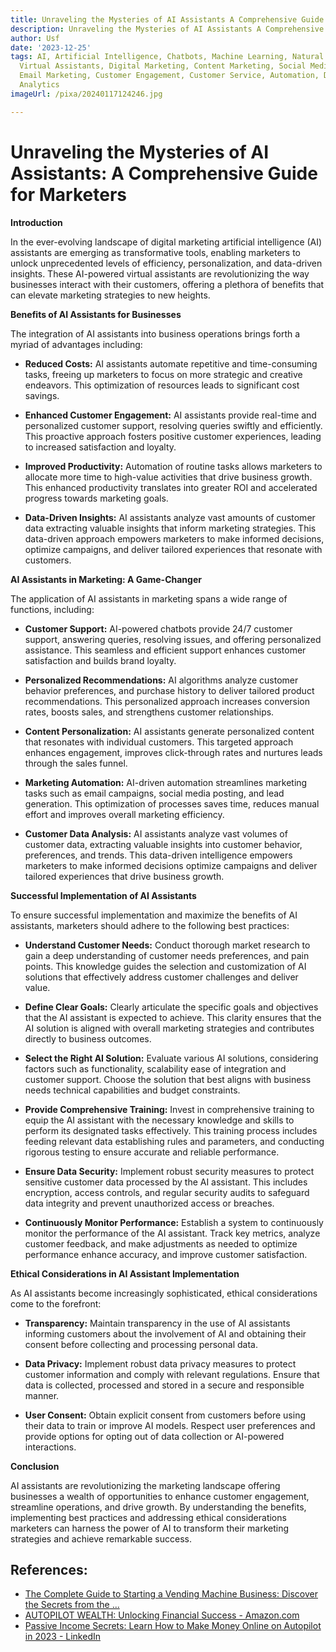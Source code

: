 ```yaml
---
title: Unraveling the Mysteries of AI Assistants A Comprehensive Guide for Marketers
description: Unraveling the Mysteries of AI Assistants A Comprehensive Guide for Marketers
author: Usf
date: '2023-12-25'
tags: AI, Artificial Intelligence, Chatbots, Machine Learning, Natural Language Processing,
  Virtual Assistants, Digital Marketing, Content Marketing, Social Media Marketing,
  Email Marketing, Customer Engagement, Customer Service, Automation, Data Analysis,
  Analytics
imageUrl: /pixa/20240117124246.jpg

---
```

# Unraveling the Mysteries of AI Assistants: A Comprehensive Guide for Marketers

**Introduction**

In the  ever-evolving landscape of digital marketing artificial intelligence (AI) assistants  are emerging as transformative tools, enabling marketers to unlock unprecedented levels of efficiency, personalization, and data-driven insights. These AI-powered virtual assistants are revolutionizing the way businesses interact with their customers, offering a plethora of benefits that can elevate  marketing strategies to  new heights.

**Benefits  of AI Assistants for Businesses**

The integration of AI assistants into business operations  brings  forth a myriad  of advantages  including:

* **Reduced Costs:** AI  assistants automate repetitive and time-consuming tasks, freeing up marketers to  focus on more strategic  and creative endeavors.  This optimization  of resources leads to significant cost savings.


* **Enhanced Customer Engagement:**  AI assistants provide real-time and personalized customer support, resolving queries swiftly and efficiently. This proactive approach fosters positive customer experiences, leading to increased satisfaction and loyalty.


* **Improved Productivity:** Automation of routine  tasks allows marketers to allocate more  time to  high-value activities that drive  business growth. This enhanced productivity translates into greater ROI and accelerated progress towards marketing goals.


* **Data-Driven Insights:** AI assistants analyze vast amounts of customer data extracting valuable insights that inform  marketing  strategies. This data-driven approach empowers  marketers to  make informed decisions, optimize campaigns, and deliver  tailored experiences that resonate with  customers.

**AI Assistants in Marketing: A Game-Changer**

The application of  AI assistants in marketing spans a wide range of functions, including:

* **Customer  Support:** AI-powered chatbots provide 24/7 customer support, answering queries, resolving issues, and  offering personalized assistance. This  seamless and  efficient support enhances customer satisfaction and  builds brand loyalty.


* **Personalized Recommendations:** AI algorithms analyze customer behavior preferences, and purchase history to deliver tailored  product recommendations. This personalized approach  increases conversion rates, boosts sales, and strengthens customer relationships.


* **Content Personalization:** AI assistants generate personalized content that resonates with individual  customers. This targeted approach enhances engagement,  improves click-through rates  and nurtures  leads through the  sales funnel.


* **Marketing Automation:** AI-driven automation streamlines marketing tasks such as email campaigns, social media posting,  and  lead generation. This optimization of processes saves time, reduces manual effort and improves overall marketing efficiency.


* **Customer  Data Analysis:** AI assistants analyze  vast volumes of customer data, extracting valuable  insights into customer behavior, preferences, and trends. This data-driven intelligence empowers marketers to make informed decisions optimize campaigns  and deliver tailored experiences that drive business growth.

**Successful Implementation of AI Assistants**

To ensure successful implementation and maximize the benefits  of  AI assistants, marketers should adhere to the following best practices:

* **Understand Customer Needs:** Conduct thorough market research to  gain a deep understanding of customer needs preferences,  and pain points. This knowledge guides the selection and customization of AI solutions that effectively address customer challenges and deliver value.


*  **Define Clear Goals:**  Clearly  articulate the specific goals and objectives that the AI assistant is expected  to achieve. This clarity  ensures that the AI solution is aligned with overall  marketing strategies and contributes directly to business outcomes.


* **Select the Right AI Solution:** Evaluate various AI solutions, considering factors such as functionality, scalability ease of integration  and customer support. Choose the solution that best aligns  with business needs technical capabilities and budget constraints.


* **Provide Comprehensive Training:** Invest in comprehensive training  to equip the AI assistant with the necessary knowledge and skills to  perform its  designated tasks effectively. This training process includes feeding relevant data establishing rules and parameters, and  conducting rigorous  testing  to ensure accurate and reliable performance.


* **Ensure Data Security:** Implement robust security measures to protect sensitive customer data  processed by the AI assistant. This includes encryption, access controls, and regular security audits to safeguard data integrity and prevent unauthorized access or breaches.


* **Continuously Monitor Performance:** Establish a  system to continuously monitor  the performance of  the AI assistant. Track key metrics, analyze customer feedback, and make adjustments as needed to optimize performance enhance accuracy, and improve customer satisfaction.

**Ethical Considerations in AI  Assistant Implementation**

As AI assistants become increasingly sophisticated, ethical considerations come  to the forefront:

* **Transparency:**  Maintain transparency in the use of AI  assistants informing customers about the involvement of AI and obtaining  their consent before  collecting and processing personal data.


* **Data Privacy:** Implement robust data  privacy measures to protect customer information and comply with relevant regulations. Ensure that data is collected, processed and stored in a secure and responsible manner.


* **User  Consent:** Obtain explicit consent from customers before using their data to train or improve AI models. Respect user preferences and provide options for opting out of data collection or AI-powered interactions.

**Conclusion**

AI assistants are revolutionizing the marketing landscape offering businesses a wealth of opportunities to enhance customer engagement, streamline operations, and drive growth. By understanding the  benefits, implementing best practices and addressing ethical considerations marketers can harness the power  of AI to transform their marketing strategies  and achieve remarkable success.

## References:
- [The Complete Guide to Starting a Vending Machine Business: Discover the Secrets from the ...](https://www.amazon.com/Complete-Starting-Vending-Machine-Business/dp/B0C12JSMZR)
- [AUTOPILOT WEALTH: Unlocking Financial Success - Amazon.com](https://www.amazon.com/AUTOPILOT-WEALTH-Unlocking-Financial-Success/dp/B0C1J3FZJR)
- [Passive Income Secrets: Learn How to Make Money Online on Autopilot in 2023 - LinkedIn](https://www.linkedin.com/pulse/passive-income-secrets-learn-how-make-money-online-autopilot-bashar)
